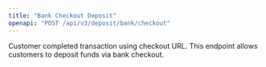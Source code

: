 ```yaml
---
title: "Bank Checkout Deposit"
openapi: "POST /api/v3/deposit/bank/checkout"
---
```


Customer completed transaction using checkout URL. This endpoint allows customers to deposit funds via bank checkout.
